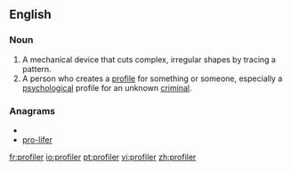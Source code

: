 ==English==

===Noun===
{{en-noun}}

# A mechanical device that cuts complex, irregular shapes by tracing a pattern.
# A person who creates a [[profile]] for something or someone, especially a [[psychological]] profile for an unknown [[criminal]].

===Anagrams===
* {{alphagram|efiloprr}}
* [[pro-lifer#English|pro-lifer]]

[[fr:profiler]]
[[io:profiler]]
[[pt:profiler]]
[[vi:profiler]]
[[zh:profiler]]